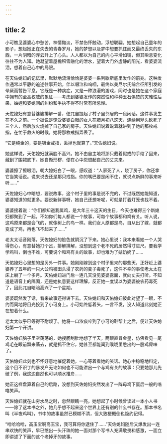 ```yaml
---
---
---
```

title: 2
---




小可瞧见婆婆心中愁苦，神情黯淡，不禁伤怀触动，浮想联翩。她想起自己童年的影子，想起她正在失去的青春岁月，她的梦想以及梦中想要抓住而又最终丢失的东西，一片阴暗的浮云升上了心头。人人都以为自己的内心平滑如镜，但其瞬息变化往往不为人知。她凝望着屋檐积雪融化的泄水，望着大门外虚静的阳光，看婆婆流泪，想着自己心中的局限。

在天佐媳妇的记忆里，默默地流泪恰恰是婆婆一系列歇斯底里发作的前兆。这种发作通常以平静的追述往事开始，伴以啜泣和呜咽，最终以美尼尔氏综合征所引发的晕厥而暂告平息。它既是一种病症，又是一种浪漫的游戏，同时也是她在这个家庭中拥有的至高权威的象征——考虑到婆婆发作的突然性和种种玉石俱焚的灾难性后果，妯娌和婆媳间的纠纷和争执不得不时常有所忌惮。

天佐媳妇有意替婆婆排解一番，便兀自提起了村子里邻居的一段闲话。这件事发生在不久之前。一个据说是饱受婆婆白眼的女人在腊月初八这天，连续用斧头砍死了三个人，然后放火烧掉了自己家的房子。天佐媳妇说着说着就讲到了她的那枚戒指，在忙于救火的时候，她将那枚戒指弄丢了。

“它是纯金的，要是镀金戒指，丢掉也就算了。”天佐媳妇说。

她这样说，天佑媳妇就满脸不高兴。她不由自主地将那只戴着假戒的手缩了回来，藏到了围裙底下。她自惭形秽，便在心中怨恨起自己的丈夫来。

婆婆擦了擦眼泪，朝大媳妇白了一眼，感叹道：“人家死了人，烧了房子，你还拿它当笑话说。说来说去还是那只戒指。你的嘴巴要是闲不住，就说点新鲜的事来听听……”

天佐媳妇心中暗想，要说故事，这个村子里的事是说不完的，不过既然她能知道，婆婆知道的就更多。要说新鲜事呀，她自己还想听呢，可就是打着灯笼也找不着。

婆婆接着说：“你们都知道我属鸡，是大年三十这天的生日，今天也难得三个新媳妇都聚到了一起，不如你们每人都说一个故事，可每个故事都和鸡有关。听人说，这鸡原来都是会飞的，就像树上的鸟一样。我们女人原都是鸟，自从出了嫁，就都变成了鸡，再也飞不起来了……”

老太太话音刚落，天佐媳妇的脸色就阴沉了下来。她心里说：我本来看她一个人哭得伤心，有意替她打个岔，排解排解，没想到这个老不死的居然得寸进尺。要我学学鸡叫，倒也不难，可要说个和鸡有关的故事，却也难为了姑奶奶了……

天佑媳妇心里想的是另外一件事。她刚刚嫁到这个村子里来的那些天，正好赶上婆婆养了五年的一只大公鸡被田头浸了农药的麦子毒死了，这件不幸的事使老太太在床上躺了一个多月。天佑媳妇进门后一连几天没见婆婆露面，就向丈夫打听。不知道是语音上的隔阂，还是她执意要这样理解，反正她一度误以为婆婆被农药毒死了，因此兀自暗暗高兴了一个星期。

婆婆既然发了话，看来故事还得讲下去。天佐媳妇和天佑媳妇彼此对望了一眼，不约而同地将目光投到了小可身上。小可始终低着头，一言不发，没人知道此刻她正在想着什么。

老太太似乎已等得不耐烦了。她将一口浓痰啐到了小可的鞋帮上之后，便让天佐媳妇第一个开讲。

天佐媳妇脑子里空荡荡的，她搜肠刮肚地想了半天，两眼直冒金星，仿佛看见一尾鸡毛在眼前飘来荡去，就是抓不住它，她甚至都能闻到喉咙里憋出的一股鸡屎味了。

天佑媳妇此刻也不怀好意地催促着她，一心等着看她的笑话。她心中稳稳地料定，这个目不识丁的暴发户无论如何也不可能讲出一个与鸡有关的故事：只要她那儿先破了例，我这边自然也可以顺水推舟……

她正这样盘算着自己的后路，没想到天佐媳妇突然发出了一阵母鸡下蛋后一般的咯咯笑声。

天佐媳妇就在山穷水尽之时，忽然眼睛一亮，她想起了小时候曾读过一本小人书——除了这本书之外，她几乎想不起来这个世界上还有别的什么书存在。那本书名叫《半夜鸡叫》，书中的故事虽然已模糊不清，但大致梗概倒也隐约记得。

“哈哈哈哈，高玉宝啊高玉宝，我可算将你逮住了……”天佐媳妇随后又爆发出一连串欢快的笑声，早已憋出一头汗珠的她一面对那个写书人充满敬畏和感激，一面立即讲述了下面的这个老掉牙的故事。